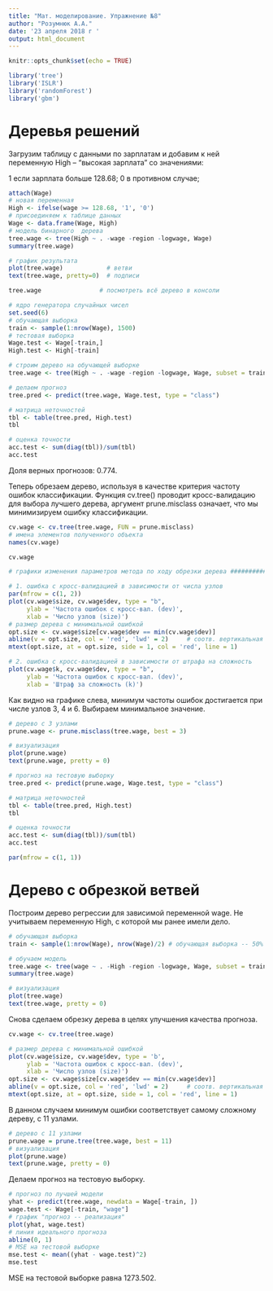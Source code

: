 ---
title: "Мат. моделирование. Упражнение №8"
author: "Розумнюк А.А."
date: '23 апреля 2018 г '
output: html_document
---

```{r setup, include=FALSE}
knitr::opts_chunk$set(echo = TRUE)
```

```{r, echo=FALSE}
library('tree')  
library('ISLR') 
library('randomForest') 
library('gbm')
```

# Деревья решений

Загрузим таблицу с данными по зарплатам и добавим к ней переменную High – “высокая зарплата” со значениями:

1 если зарплата больше 128.68;
0 в противном случае;

```{r, echo=TRUE}
attach(Wage)
# новая переменная
High <- ifelse(wage >= 128.68, '1', '0')
# присоединяем к таблице данных
Wage <- data.frame(Wage, High)
# модель бинарного  дерева
tree.wage <- tree(High ~ . -wage -region -logwage, Wage)
summary(tree.wage)

# график результата
plot(tree.wage)            # ветви
text(tree.wage, pretty=0)  # подписи

tree.wage                # посмотреть всё дерево в консоли

# ядро генератора случайных чисел
set.seed(6)
# обучающая выборка
train <- sample(1:nrow(Wage), 1500)
# тестовая выборка
Wage.test <- Wage[-train,]
High.test <- High[-train]

# строим дерево на обучающей выборке
tree.wage <- tree(High ~ . -wage -region -logwage, Wage, subset = train)

# делаем прогноз
tree.pred <- predict(tree.wage, Wage.test, type = "class")

# матрица неточностей
tbl <- table(tree.pred, High.test)
tbl

# оценка точности
acc.test <- sum(diag(tbl))/sum(tbl)
acc.test
```

Доля верных прогнозов: 0.774.

Теперь обрезаем дерево, используя в качестве критерия частоту ошибок классификации. Функция cv.tree() проводит кросс-валидацию для выбора лучшего дерева, аргумент prune.misclass означает, что мы минимизируем ошибку классификации.

```{r, echo=TRUE}
cv.wage <- cv.tree(tree.wage, FUN = prune.misclass)
# имена элементов полученного объекта
names(cv.wage)

cv.wage

# графики изменения параметров метода по ходу обрезки дерева ###################

# 1. ошибка с кросс-валидацией в зависимости от числа узлов
par(mfrow = c(1, 2))
plot(cv.wage$size, cv.wage$dev, type = "b",
     ylab = 'Частота ошибок с кросс-вал. (dev)',
     xlab = 'Число узлов (size)')
# размер дерева с минимальной ошибкой
opt.size <- cv.wage$size[cv.wage$dev == min(cv.wage$dev)]
abline(v = opt.size, col = 'red', 'lwd' = 2)     # соотв. вертикальная прямая
mtext(opt.size, at = opt.size, side = 1, col = 'red', line = 1)

# 2. ошибка с кросс-валидацией в зависимости от штрафа на сложность
plot(cv.wage$k, cv.wage$dev, type = "b",
     ylab = 'Частота ошибок с кросс-вал. (dev)',
     xlab = 'Штраф за сложность (k)')
```

Как видно на графике слева, минимум частоты ошибок достигается при числе узлов 3, 4 и 6. Выбираем минимальное значение.

```{r, echo=TRUE}
# дерево с 3 узлами
prune.wage <- prune.misclass(tree.wage, best = 3)

# визуализация
plot(prune.wage)
text(prune.wage, pretty = 0)

# прогноз на тестовую выборку
tree.pred <- predict(prune.wage, Wage.test, type = "class")

# матрица неточностей
tbl <- table(tree.pred, High.test)
tbl

# оценка точности
acc.test <- sum(diag(tbl))/sum(tbl)
acc.test

par(mfrow = c(1, 1))
```

# Дерево с обрезкой ветвей

Построим дерево регрессии для зависимой переменной wage. Не учитываем переменную High, с которой мы ранее имели дело.

```{r, echo=TRUE}
# обучающая выборка
train <- sample(1:nrow(Wage), nrow(Wage)/2) # обучающая выборка -- 50%

# обучаем модель
tree.wage <- tree(wage ~ . -High -region -logwage, Wage, subset = train)
summary(tree.wage)

# визуализация
plot(tree.wage)
text(tree.wage, pretty = 0)
```

Снова сделаем обрезку дерева в целях улучшения качества прогноза.

```{r, echo=TRUE}
cv.wage <- cv.tree(tree.wage)

# размер дерева с минимальной ошибкой
plot(cv.wage$size, cv.wage$dev, type = 'b', 
     ylab = 'Частота ошибок с кросс-вал. (dev)', 
     xlab = 'Число узлов (size)')
opt.size <- cv.wage$size[cv.wage$dev == min(cv.wage$dev)]
abline(v = opt.size, col = 'red', 'lwd' = 2)     # соотв. вертикальная прямая
mtext(opt.size, at = opt.size, side = 1, col = 'red', line = 1)
```

В данном случаем минимум ошибки соответствует самому сложному дереву, с 11 узлами.

```{r, echo=TRUE}
# дерево с 11 узлами
prune.wage = prune.tree(tree.wage, best = 11)
# визуализация
plot(prune.wage)
text(prune.wage, pretty = 0)
```

Делаем прогноз на тестовую выборку.

```{r, echo=TRUE}
# прогноз по лучшей модели
yhat <- predict(tree.wage, newdata = Wage[-train, ])
wage.test <- Wage[-train, "wage"]
# график "прогноз -- реализация"
plot(yhat, wage.test)
# линия идеального прогноза
abline(0, 1)
# MSE на тестовой выборке
mse.test <- mean((yhat - wage.test)^2)
mse.test
```

MSE на тестовой выборке равна 1273.502.